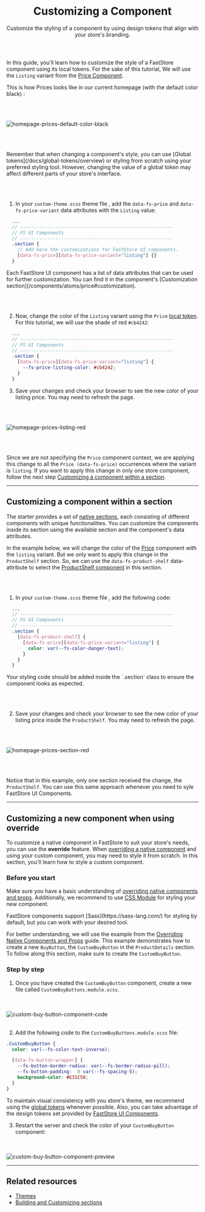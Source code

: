 
<header className="hero">

# Customizing a Component

Customize the styling of a component by using design tokens that align with your store's branding.

</header>

In this guide, you'll learn how to customize the style of a FastStore component using its local tokens. For the sake of this tutorial, We will use the `Listing` variant from the [Price Component](/components/atoms/price).

This is how Prices looks like in our current homepage (with the default color black) :

<br></br>

![homepage-prices-default-color-black](https://vtexhelp.vtexassets.com/assets/docs/src/homepage-prices-default___2751f604ab85b1dcfa47c942e318a7cd.png)

<br></br>

<Callout type="info" emoji="ℹ️">
  Remember that when changing a component's style, you can use [Global tokens](/docs/global-tokens/overview) or styling from scratch using your preferred styling tool. However, changing the value of a global token may affect different parts of your store's interface.
</Callout>

<br></br>

1. In your `custom-theme.scss` theme file , add the `data-fs-price` and  `data-fs-price-variant` data attributes with the `Listing` value:

```scss filename="custom-theme.scss"
  ...
  // --------------------------------------------------------
  // FS UI Components
  // --------------------------------------------------------
  .section {
    // Add here the customizations for FastStore UI components.
    [data-fs-price][data-fs-price-variant="listing"] {}
  }
```

<Callout type="info" emoji="ℹ️">
  Each FastStore UI component has a list of data attributes that can be used for further customization. You can find it in the component's [Customization section](/components/atoms/price#customization).
</Callout>

<br></br>

2. Now, change the color of the `Listing` variant using the `Price` [local token](/components/atoms/price#design-tokens). For this tutorial, we will use the shade of red `#cb4242`:

```scss {7} filename="custom-theme.scss"
  ...
  // --------------------------------------------------------
  // FS UI Components
  // --------------------------------------------------------
  .section {
    [data-fs-price][data-fs-price-variant="listing"] {
      --fs-price-listing-color: #cb4242;
    }
  }
```

3. Save your changes and check your browser to see the new color of your listing price. You may need to refresh the page.

<br></br>

![homepage-prices-listing-red](https://vtexhelp.vtexassets.com/assets/docs/src/homepage-prices-design-token-red___cd0b15da26d23e0d0f4a2bd68ae6ca14.png)

<br></br>

Since we are not specifying the `Price` component context, we are applying this change to all the `Price (data-fs-price)` occurrences where the variant is `listing`. 
If you want to apply this change in only one store component, follow the next step [Customizing a component within a section](/docs/customizing/components#customizing-a-component-within-a-section).

---

## Customizing a component within a section

The starter provides a set of [native sections](/docs/reference-guides/list-of-native-sections), each consisting of different components with unique functionalities. You can customize the components inside its section using the available section and the component's data attributes.

In the example below, we will change the color of the [Price](/components/atoms/price#customization) component with the `listing` variant.
But we only want to apply this change in the `ProductShelf` section. So, we can use the `data-fs-product-shelf` data-attribute to select the [ProductShelf component](/components/organisms/product-shelf#customization) in this section.

<br></br>

1. In your `custom-theme.scss` theme file , add the following code:

```scss filename="custom-theme.scss"
  ...
  // --------------------------------------------------------
  // FS UI Components
  // --------------------------------------------------------
  .section {
    [data-fs-product-shelf] {
      [data-fs-price][data-fs-price-variant="listing"] {
        color: var(--fs-color-danger-text);
      }
    }
  }
```

<Callout type="warning" emoji="⚠️">
  Your styling code should be added inside the `.section` class to ensure the component looks as expected.
</Callout>

<br></br>

2. Save your changes and check your browser to see the new color of your listing price inside the `ProductShelf`. You may need to refresh the page.

<br></br>

![homepage-prices-section-red](https://vtexhelp.vtexassets.com/assets/docs/src/homepage-prices-section-red___08a50e4ee716e6fe52e205827a50ad95.png)

<br></br>

Notice that in this example, only one section received the change, the `ProductShelf`. You can use this same approach whenever you need to syle FastStore UI Components.

---

## Customizing a new component when using override

To customize a native component in FastStore to suit your store's needs, you can use the **override** feature.
When [overriding a native component](/docs/building-sections/overriding-components-and-props#overriding-a-native-component) and using your custom component, 
you may need to style it from scratch. In this section, you'll learn how to style a custom component.

### Before you start

Make sure you have a basic understanding of [overriding native components and props](/docs/building-sections/overriding-components-and-props). 
Additionally, we recommend to use [CSS Module](https://nextjs.org/docs/app/building-your-application/styling/css-modules) for styling your new component.

<Callout type="info" emoji="ℹ️">
FastStore components support [Sass](https://sass-lang.com/) for styling by default, but you can work with your desired tool.
</Callout>

For better understanding, we will use the example from the [Overriding Native Components and Props](/docs/building-sections/overriding-components-and-props) guide. 
This example demonstrates how to create a new `BuyButton`, the `CustomBuyButton` in the `ProductDetails` section. 
To follow along this section, make sure to create the `CustomBuyButton`.

### Step by step

1. Once you have created the `CustomBuyButton` component, create a new file called `CustomBuyButtons.module.scss`.

<br></br>
![custom-buy-button-component-code](https://vtexhelp.vtexassets.com/assets/docs/src/custom-buy-button-component-code___8329b7dea7fcad893eef62f207ba477c.png)
<br></br>

2. Add the following code to the `CustomBuyButtons.module.scss` file:

```scss filename="CustomBuyButton.module.scss"
.CustomBuyButton {
  color: var(--fs-color-text-inverse);

  [data-fs-button-wrapper] {
    --fs-button-border-radius: var(--fs-border-radius-pill);
    --fs-button-padding:  0 var(--fs-spacing-5);
    background-color: #E31C58;
  }
}
```

To maintain visual consistency with you store's theme, we recommend using the [global tokens](docs/global-tokens/overview) whenever possible. Also, you can take advantage of the design tokens set provided by [FastStore UI Components](/components).

3. Restart the server and check the color of your `CustomBuyButton` component:

<br></br>
![custom-buy-button-component-preview](https://vtexhelp.vtexassets.com/assets/docs/src/custom-buy-button-component-preview___a8e5bb897bc16e41c8a7540ea7da25ec.png)

---

## Related resources

 - [Themes](/docs/themes/overview)
 - [Building and Customizing sections](/docs/building-sections/component-customization-overview)
